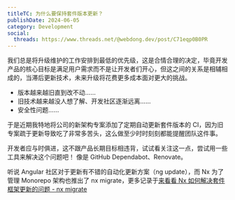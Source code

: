 ```yaml
---
titleTC: 为什么要保持套件版本更新？
publishDate: 2024-06-05
category: Development
social:
  threads: https://www.threads.net/@webdong.dev/post/C71eqp0B0PR
---
```


我们总是将升级维护的工作安排到最低的优先级，这是合情合理的决定，毕竟开发产品的核心目标是满足用户需求而不是让开发者们开心，但这之间的关系是相辅相成的，当滞后更新技术，未来升级将花费更多成本面对更大的挑战。

- 版本越来越旧直到改不动……
- 旧技术越来越没人想了解、开发社区逐渐远离……
- 安全性问题……

于是近期我特地将公司的新架构专案添加了定期自动更新套件版本的 CI，因为旧专案疏于更新导致吃了非常多苦头，这么做至少时时刻刻都能提醒团队这件事。

开发者应与时俱进，这不跟产品长期目标相违背，试试看关注这一点，尝试用一些工具来解决这个问题吧！ 像是 GitHub Dependabot、Renovate。

听说 Angular 社区对于更新有不错的自动化更新方案（ng update），而 Nx 为了管理 Monorepo 架构也推出了 nx migrate，更多记录于[来看看 Nx 如何解决套件框架更新的问题 - nx migrate](https://www.webdong.dev/post/nx-migrate-to-solve-upgrade-problem/)
